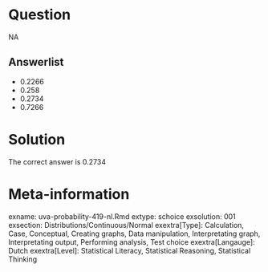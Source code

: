 Question
========

NA

Answerlist
----------
* 0.2266
* 0.258
* 0.2734
* 0.7266

Solution
========

The correct answer is  0.2734 

Meta-information
================
exname: uva-probability-419-nl.Rmd 
extype: schoice 
exsolution: 001 
exsection: Distributions/Continuous/Normal
exextra[Type]: Calculation, Case, Conceptual, Creating graphs, Data manipulation, Interpretating graph, Interpretating output, Performing analysis, Test choice 
exextra[Langauge]: Dutch 
exextra[Level]: Statistical Literacy, Statistical Reasoning, Statistical Thinking 
